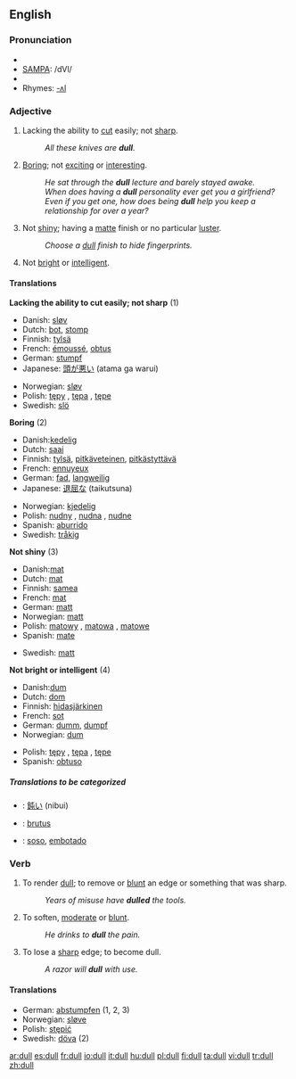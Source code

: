 ==English==

===Pronunciation===
*{{IPA|/dʌl/}}
*[[w:SAMPA chart for English|SAMPA]]: /dVl/
*{{audio|en-us-dull.ogg|Audio (US)}}
*Rhymes: [[Rhymes:English:-ʌl|-ʌl]]

===Adjective===
{{en-adj|er}}

# Lacking the ability to [[cut]] easily; not [[sharp]].
#:''All these knives are '''dull'''.''
# [[Boring]]; not [[exciting]] or [[interesting]].
#:''He sat through the '''dull''' lecture and barely stayed awake.''
#:''When does having a '''dull''' personality ever get you a girlfriend? Even if you get one, how does being '''dull''' help you keep a relationship for over a year?''
# Not [[shiny]]; having a [[matte]] finish or no particular [[luster]].
#:''Choose a [[dull]] finish to hide fingerprints.''
# Not [[bright]] or [[intelligent]].

====Translations====
'''Lacking the ability to cut easily; not sharp''' (1)
{{top}}
*Danish: [[sløv]]
*Dutch: [[bot]], [[stomp]]
*Finnish: [[tylsä]]
*French: [[émoussé]], [[obtus]]
*German: [[stumpf]]
*Japanese: [[頭が悪い]] (atama ga warui)
{{mid}}
*Norwegian: [[sløv]]
*Polish: [[tępy]] {{m}}, [[tępa]] {{f}}, [[tępe]] {{m}}
*Swedish: [[slö]]
{{bottom}}

'''Boring''' (2)
{{top}}
*Danish:[[kedelig]]
*Dutch: [[saai]]
*Finnish: [[tylsä]], [[pitkäveteinen]], [[pitkästyttävä]]
*French: [[ennuyeux]]
*German: [[fad]], [[langweilig]]
*Japanese: [[退屈な]] (taikutsuna)
{{mid}}
*Norwegian: [[kjedelig]]
*Polish: [[nudny]] {{m}}, [[nudna]] {{f}}, [[nudne]] {{n}}
*Spanish: [[aburrido]]
*Swedish: [[tråkig]]
{{bottom}}

'''Not shiny''' (3)
{{top}}
*Danish:[[mat]]
*Dutch: [[mat]]
*Finnish: [[samea]]
*French: [[mat]]
*German: [[matt]]
*Norwegian: [[matt]]
*Polish: [[matowy]] {{m}}, [[matowa]] {{f}}, [[matowe]] {{n}}
*Spanish: [[mate]]
{{mid}}
*Swedish: [[matt]]
{{bottom}}

'''Not bright or intelligent''' (4)
{{top}}
*Danish:[[dum]]
*Dutch: [[dom]]
*Finnish: [[hidasjärkinen]]
*French: [[sot]]
*German: [[dumm]], [[dumpf]]
*Norwegian: [[dum]]
{{mid}}
*Polish: [[tępy]] {{m}}, [[tępa]] {{f}}, [[tępe]] {{m}}
*Spanish: [[obtuso]]
{{bottom}}

=====Translations to be categorized=====
{{checktrans}}

*{{ttbc|Japanese}}: [[鈍い]] (nibui)
*{{ttbc|Latin}}: [[brutus]]
*{{ttbc|Spanish}}: [[soso]], [[embotado]]

===Verb===
{{en-verb}}

# {{transitive}} To render [[dull]]; to remove or [[blunt]] an edge or something that was sharp.
#:''Years of misuse have '''dulled''' the tools.''
# {{transitive}} To soften, [[moderate]] or [[blunt]].
#:''He drinks to '''dull''' the pain.''
# {{intransitive}} To lose a [[sharp]] edge; to become dull.
#:''A razor will '''dull''' with use.''

====Translations====
{{top}}
*German: [[abstumpfen]] (1, 2, 3)
*Norwegian: [[sløve]]
*Polish: [[stępić]]
*Swedish: [[döva]] (2)
{{mid}}
{{bottom}}

[[ar:dull]]
[[es:dull]]
[[fr:dull]]
[[io:dull]]
[[it:dull]]
[[hu:dull]]
[[pl:dull]]
[[fi:dull]]
[[ta:dull]]
[[vi:dull]]
[[tr:dull]]
[[zh:dull]]